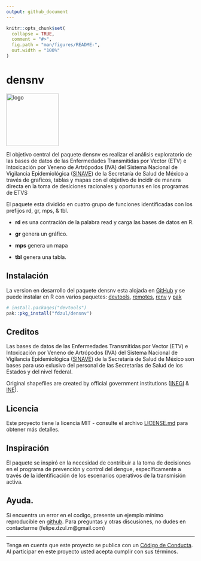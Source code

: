 ```yaml
---
output: github_document
---
```


<!-- README.md is generated from README.Rmd. Please edit that file -->

```r
knitr::opts_chunk$set(
  collapse = TRUE,
  comment = "#>",
  fig.path = "man/figures/README-",
  out.width = "100%"
)
```

# densnv

<!-- badges: start -->
<!-- badges: end -->

<img align="center" src="man/figures/logo.png" alt="logo" width="140">

El objetivo central del paquete densnv es realizar el análisis exploratorio de 
las bases de datos de las Enfermedades Transmitidas por Vector (ETV) e Intoxicación por Veneno de Artrópodos (IVA) del Sistema Nacional de Vigilancia Epidemiológica ([SINAVE](https://www.sinave.gob.mx)) de la Secretaría de Salud de México a través de graficos, tablas y mapas con el objetivo de incidir de manera directa en la toma de desiciones racionales y oportunas en los programas de ETVS

El paquete esta dividido en cuatro grupo de funciones identificadas con los prefijos rd, gr, mps, & tbl.

  - **rd** es una contración de la palabra read y carga las bases de datos en R.
  
  - **gr** genera un gráfico.
  
  - **mps** genera un mapa
  
  - **tbl** genera una tabla.


## Instalación

La version en desarrollo del paquete densnv esta alojada en  [GitHub](https://github.com/) y se puede instalar en R con varios paquetes: [devtools](https://devtools.r-lib.org), [remotes](https://remotes.r-lib.org), [renv](https://rstudio.github.io/renv/articles/renv.html) y [pak](https://pak.r-lib.org)

``` r
# install.packages("devtools")
pak::pkg_install("fdzul/densnv")
```


## Creditos

Las bases de datos de las Enfermedades Transmitidas por Vector (ETV) e Intoxicación por Veneno de Artrópodos (IVA) del Sistema Nacional de Vigilancia Epidemiológica ([SINAVE](https://www.sinave.gob.mx)) de la Secretaría de Salud de México son bases para uso exlusivo del personal de las Secretarías de Salud de los Estados y del nivel federal.

Original shapefiles are created by official government institutions ([INEGI](https://www.inegi.org.mx/temas/mg) & [INE](https://pautas.ine.mx/transparencia/mapas/)).

## Licencia


Este proyecto tiene la licencia MIT - consulte el archivo [LICENSE.md](LICENSE.md) para obtener más detalles.


## Inspiración

El paquete se inspiró en la necesidad de contribuir a la toma de decisiones en el programa de prevención y control del dengue, específicamente a través de la identificación de los escenarios operativos de la transmisión activa.

## Ayuda.

Si encuentra un error en el codigo, presente un ejemplo mínimo reproducible en [github](https://github.com/fdzul/rgeomex/issues). Para preguntas y otras discusiones, no dudes en contactarme (felipe.dzul.m@gmail.com)

-----
Tenga en cuenta que este proyecto se publica con un [Código de
Conducta](https://dplyr.tidyverse.org/CODE_OF_CONDUCT). Al participar en este proyecto usted acepta cumplir con sus términos.
